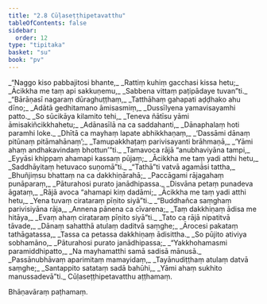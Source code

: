 ```yaml
---
title: "2.8 Cūḷaseṭṭhipetavatthu"
tableOfContents: false
sidebar:
  order: 12
type: "tipitaka"
basket: "su"
book: "pv"
---
```



<DynamicBreadcrumb />

<Division number="246" book="pv" bookNo="19" page="152">

<Paragraph number="269" type="verses" book="pv">
_“Naggo kiso pabbajitosi bhante,_  
_Rattiṃ kuhiṃ gacchasi kissa hetu;_  
_Ācikkha me taṃ api sakkuṇemu,_  
_Sabbena vittaṃ paṭipādaye tuvan”ti._  

</Paragraph>

</Division>
<Division number="247" book="pv" bookNo="19" page="153">

<Paragraph number="270" type="verses" book="pv">
_“Bārāṇasī nagaraṃ dūraghuṭṭhaṃ,_  
_Tatthāhaṃ gahapati aḍḍhako ahu dīno;_  
_Adātā gedhitamano āmisasmiṃ,_  
_Dussīlyena yamavisayamhi patto._  

</Paragraph>

</Division>
<Division number="248" book="pv" bookNo="19" page="153">

<Paragraph number="271" type="verses" book="pv">
_So sūcikāya kilamito tehi,_  
_Teneva ñātīsu yāmi āmisakiñcikkhahetu;_  
_Adānasīlā na ca saddahanti,_  
_Dānaphalaṃ hoti paramhi loke._  

</Paragraph>

</Division>
<Division number="249" book="pv" bookNo="19" page="153">

<Paragraph number="272" type="verses" book="pv">
_Dhītā ca mayhaṃ lapate abhikkhaṇaṃ,_  
_‘Dassāmi dānaṃ pitūnaṃ pitāmahānaṃ’;_  
_Tamupakkhaṭaṃ parivisayanti brāhmaṇā,_  
_‘Yāmi ahaṃ andhakavindaṃ bhottun’”ti._  

</Paragraph>

</Division>
<Division number="250" book="pv" bookNo="19" page="153">

<Paragraph number="273" type="verses" book="pv">
_Tamavoca rājā “anubhaviyāna tampi,_  
_Eyyāsi khippaṃ ahamapi kassaṃ pūjaṃ;_  
_Ācikkha me taṃ yadi atthi hetu,_  
_Saddhāyitaṃ hetuvaco suṇomā”ti._  

</Paragraph>

</Division>
<Division number="251" book="pv" bookNo="19" page="153">

<Paragraph number="274" type="verses" book="pv">
_“Tathā”ti vatvā agamāsi tattha,_  
_Bhuñjiṃsu bhattaṃ na ca dakkhiṇārahā;_  
_Paccāgami rājagahaṃ punāparaṃ,_  
_Pāturahosi purato janādhipassa._  

</Paragraph>

</Division>
<Division number="252" book="pv" bookNo="19" page="153">

<Paragraph number="275" type="verses" book="pv">
_Disvāna petaṃ punadeva āgataṃ,_  
_Rājā avoca “ahamapi kiṃ dadāmi;_  
_Ācikkha me taṃ yadi atthi hetu,_  
_Yena tuvaṃ cirataraṃ pīṇito siyā”ti._  

</Paragraph>

</Division>
<Division number="253" book="pv" bookNo="19" page="153">

<Paragraph number="276" type="verses" book="pv">
_“Buddhañca saṃghaṃ parivisiyāna rāja,_  
_Annena pānena ca cīvarena;_  
_Taṃ dakkhiṇaṃ ādisa me hitāya,_  
_Evaṃ ahaṃ cirataraṃ pīṇito siyā”ti._  

</Paragraph>

</Division>
<Division number="254" book="pv" bookNo="19" page="154">

<Paragraph number="277" type="verses" book="pv">
_Tato ca rājā nipatitvā tāvade,_  
_Dānaṃ sahatthā atulaṃ daditvā saṃghe;_  
_Ārocesi pakataṃ tathāgatassa,_  
_Tassa ca petassa dakkhiṇaṃ ādisittha._  

</Paragraph>

</Division>
<Division number="255" book="pv" bookNo="19" page="154">

<Paragraph number="278" type="verses" book="pv">
_So pūjito ativiya sobhamāno,_  
_Pāturahosi purato janādhipassa;_  
_“Yakkhohamasmi paramiddhipatto,_  
_Na mayhamatthi samā sadisā mānusā._  

</Paragraph>

</Division>
<Division number="256" book="pv" bookNo="19" page="154">

<Paragraph number="279" type="verses" book="pv">
_Passānubhāvaṃ aparimitaṃ mamayidaṃ,_  
_Tayānudiṭṭhaṃ atulaṃ datvā saṃghe;_  
_Santappito satataṃ sadā bahūhi,_  
_Yāmi ahaṃ sukhito manussadevā”ti._  


</Paragraph>
</Division>

<Paragraph number="280" type="center" book="pv">
Cūḷaseṭṭhipetavatthu aṭṭhamaṃ.

  
Bhāṇavāraṃ paṭhamaṃ.
</Paragraph>